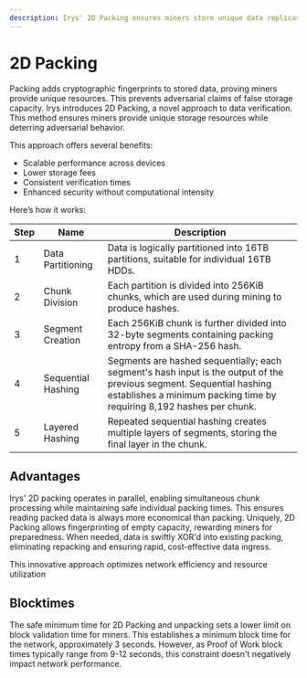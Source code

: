 ```yaml
---
description: Irys' 2D Packing ensures miners store unique data replicas. It offers scalable performance, lower storage fees, and consistent verification times.
---
```



# 2D Packing

Packing adds cryptographic fingerprints to stored data, proving miners provide unique resources. This prevents adversarial claims of false storage capacity. Irys introduces 2D Packing, a novel approach to data verification. This method ensures miners provide unique storage resources while deterring adversarial behavior.

<div className="flex flex-col md:flex-row w-full flex justify-start items-start mt-5">
	<div className="w-full md:w-1/2">
		<SimpleRiveViewer
			src="/protocol-animations/2d-packing.riv"
			width={1920}
			height={1080}
			stateMachine="2D-Packing"
		/>
	</div>
	<div className="w-full md:w-1/2">
		<div className="p-4">
			<p className="mb-2">This approach offers several benefits:</p>
			<ul className="list-disc list-inside space-y-2">
				<li>Scalable performance across devices</li>
				<li>Lower storage fees</li>
				<li>Consistent verification times</li>
				<li>Enhanced security without computational intensity</li>
			</ul>
		</div>
	</div>
</div>

Here’s how it works:

<div className="overflow-x-auto mx-1 rounded-2xl border border-gray-700 mt-5">
	<table className="min-w-full divide-y divide-gray-200 rounded-2xl">
		<thead className="bg-slate-800 text-white">
			<tr>
				<th className="px-4 py-2 text-left border border-gray-700">Step</th>
				<th className="px-4 py-2 text-left border border-gray-700">Name</th>
				<th className="px-4 py-2 text-left border border-gray-700">Description</th>
			</tr>
		</thead>
		<tbody className="divide-y divide-gray-200">
			<tr>
				<td className="px-4 py-2 border border-gray-700">1</td>
				<td className="px-4 py-2 border border-gray-700">Data Partitioning</td>
				<td className="px-4 py-2 border border-gray-700">
					Data is logically partitioned into 16TB partitions, suitable for individual 16TB HDDs.
				</td>
			</tr>
			<tr>
				<td className="px-4 py-2 border border-gray-700">2</td>
				<td className="px-4 py-2 border border-gray-700">Chunk Division</td>
				<td className="px-4 py-2 border border-gray-700">
					Each partition is divided into 256KiB chunks, which are used during mining to produce hashes.
				</td>
			</tr>
			<tr>
				<td className="px-4 py-2 border border-gray-700">3</td>
				<td className="px-4 py-2 border border-gray-700">Segment Creation</td>
				<td className="px-4 py-2 border border-gray-700">
					Each 256KiB chunk is further divided into 32-byte segments containing packing entropy from a
					SHA-256 hash.
				</td>
			</tr>
			<tr>
				<td className="px-4 py-2 border border-gray-700">4</td>
				<td className="px-4 py-2 border border-gray-700">Sequential Hashing</td>
				<td className="px-4 py-2 border border-gray-700">
					Segments are hashed sequentially; each segment's hash input is the output of the previous segment.
					Sequential hashing establishes a minimum packing time by requiring 8,192 hashes per chunk.
				</td>
			</tr>
			<tr>
				<td className="px-4 py-2 border border-gray-700">5</td>
				<td className="px-4 py-2 border border-gray-700">Layered Hashing</td>
				<td className="px-4 py-2 border border-gray-700">
					Repeated sequential hashing creates multiple layers of segments, storing the final layer in the
					chunk.
				</td>
			</tr>
		</tbody>
	</table>
</div>

## Advantages

Irys' 2D packing operates in parallel, enabling simultaneous chunk processing while maintaining safe individual packing times. This ensures reading packed data is always more economical than packing. Uniquely, 2D Packing allows fingerprinting of empty capacity, rewarding miners for preparedness. When needed, data is swiftly XOR'd into existing packing, eliminating repacking and ensuring rapid, cost-effective data ingress.

This innovative approach optimizes network efficiency and resource utilization

## Blocktimes

The safe minimum time for 2D Packing and unpacking sets a lower limit on block validation time for miners. This establishes a minimum block time for the network, approximately 3 seconds. However, as Proof of Work block times typically range from 9-12 seconds, this constraint doesn't negatively impact network performance.

